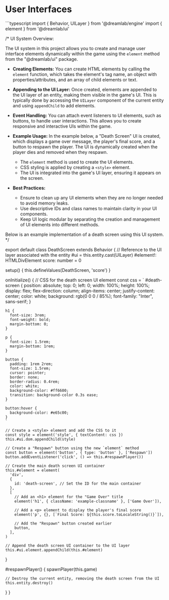 
# User Interfaces

<AIDocs/>
```typescript
import { Behavior, UILayer } from '@dreamlab/engine'
import { element } from '@dreamlab/ui'

/*
  UI System Overview:

  The UI system in this project allows you to create and manage user interface elements
  dynamically within the game using the `element` method from the "@dreamlab/ui" package.

  - **Creating Elements:**
    You can create HTML elements by calling the `element` function, which takes the
    element's tag name, an object with properties/attributes, and an array of child elements or text.

  - **Appending to the UI Layer:**
    Once created, elements are appended to the UI layer of an entity, making them visible
    in the game's UI. This is typically done by accessing the `UILayer` component
    of the current entity and using `appendChild` to add elements.

  - **Event Handling:**
    You can attach event listeners to UI elements, such as buttons, to handle user interactions.
    This allows you to create responsive and interactive UIs within the game.

  - **Example Usage:**
    In the example below, a "Death Screen" UI is created, which displays a game over message,
    the player's final score, and a button to respawn the player. The UI is dynamically created
    when the player dies and removed when they respawn.

    - The `element` method is used to create the UI elements.
    - CSS styling is applied by creating a `<style>` element.
    - The UI is integrated into the game's UI layer, ensuring it appears on the screen.

  - **Best Practices:**
    - Ensure to clean up any UI elements when they are no longer needed to avoid memory leaks.
    - Use descriptive IDs and class names to maintain clarity in your UI components.
    - Keep UI logic modular by separating the creation and management of UI elements into different methods.

  Below is an example implementation of a death screen using this UI system.
*/

export default class DeathScreen extends Behavior {
  // Reference to the UI layer associated with the entity
  #ui = this.entity.cast(UILayer)
  #element!: HTMLDivElement
  score: number = 0

  setup() {
    this.defineValues(DeathScreen, 'score')
  }

  onInitialize() {
    // CSS for the death screen UI element
    const css = `
    #death-screen {
      position: absolute;
      top: 0;
      left: 0;
      width: 100%;
      height: 100%;
      display: flex;
      flex-direction: column;
      align-items: center;
      justify-content: center;
      color: white;
      background: rgb(0 0 0 / 85%);
      font-family: "Inter", sans-serif;
    }

    h1 {
      font-size: 3rem;
      font-weight: bold;
      margin-bottom: 0;
    }

    p {
      font-size: 1.5rem;
      margin-bottom: 1rem;
    }

    button {
      padding: 1rem 2rem;
      font-size: 1.5rem;
      cursor: pointer;
      border: none;
      border-radius: 0.4rem;
      color: white;
      background-color: #ff6600;
      transition: background-color 0.3s ease;
    }

    button:hover {
      background-color: #e65c00;
    }
    `

    // Create a <style> element and add the CSS to it
    const style = element('style', { textContent: css })
    this.#ui.dom.appendChild(style)

    // Create a "Respawn" button using the new `element` method
    const button = element('button', { type: 'button' }, ['Respawn'])
    button.addEventListener('click', () => this.#respawnPlayer())

    // Create the main death screen UI container
    this.#element = element(
      'div',
      {
        id: 'death-screen', // Set the ID for the main container
      },
      [
        // Add an <h1> element for the "Game Over" title
        element('h1', { className: 'example-classname' }, ['Game Over']),

        // Add a <p> element to display the player's final score
        element('p', {}, [`Final Score: ${this.score.toLocaleString()}`]),

        // Add the "Respawn" button created earlier
        button,
      ],
    )

    // Append the death screen UI container to the UI layer
    this.#ui.element.appendChild(this.#element)
  }

  #respawnPlayer() {
    spawnPlayer(this.game)

    // Destroy the current entity, removing the death screen from the UI
    this.entity.destroy()
  }
}

```